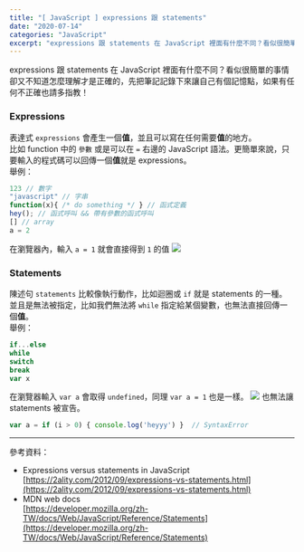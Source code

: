 ```yaml
---
title: "[ JavaScript ] expressions 跟 statements"
date: "2020-07-14"
categories: "JavaScript"
excerpt: "expressions 跟 statements 在 JavaScript 裡面有什麼不同？看似很簡單的事情卻又不知道怎麼理解才是正確的，先把筆記記錄下來讓自己有個記憶點。"
---
```

expressions 跟 statements 在 JavaScript 裡面有什麼不同？看似很簡單的事情卻又不知道怎麼理解才是正確的，先把筆記記錄下來讓自己有個記憶點，如果有任何不正確也請多指教！

### Expressions
表達式 `expressions` 會產生一個**值**，並且可以寫在任何需要**值**的地方。<br/>
比如 function 中的 `參數` 或是可以在 `=` 右邊的 JavaScript 語法。更簡單來說，只要輸入的程式碼可以回傳一個**值**就是 expressions。<br/>
舉例：
```javascript
123 // 數字
"javascript" // 字串
function(x){ /* do something */ } // 函式定義
hey(); // 函式呼叫 && 帶有參數的函式呼叫
[] // array
a = 2
```
在瀏覽器內，輸入 `a = 1` 就會直接得到 `1` 的值
![](https://i.imgur.com/hWIwNFO.png)

### Statements
陳述句 `statements` 比較像執行動作，比如迴圈或 `if` 就是 statements 的一種。並且是無法被指定，比如我們無法將 `while` 指定給某個變數，也無法直接回傳一個**值**。<br/>
舉例：
```javascript
if...else
while
switch
break
var x
```
在瀏覽器輸入 `var a` 會取得 `undefined`，同理 `var a = 1` 也是一樣。
![](https://i.imgur.com/wAuDVsS.png)
也無法讓 statements 被宣告。
```javascript
var a = if (i > 0) { console.log('heyyy') }  // SyntaxError
```

---

參考資料：
- Expressions versus statements in JavaScript<br/>
[https://2ality.com/2012/09/expressions-vs-statements.html](https://2ality.com/2012/09/expressions-vs-statements.html)
- MDN web docs<br/>
[https://developer.mozilla.org/zh-TW/docs/Web/JavaScript/Reference/Statements](https://developer.mozilla.org/zh-TW/docs/Web/JavaScript/Reference/Statements)



